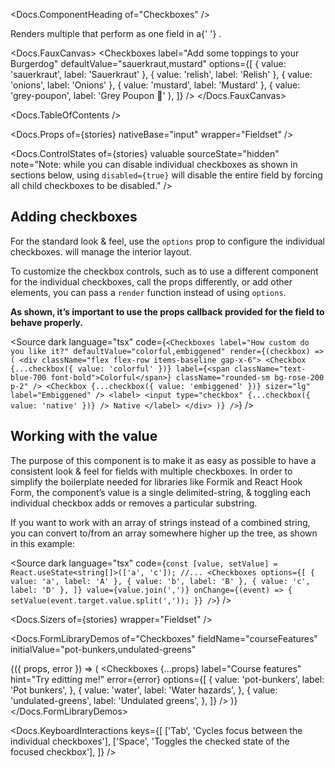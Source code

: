 


<Meta of={stories} />

<Docs.ComponentHeading of="Checkboxes" />

<div>
  Renders multiple <Docs of="Checkbox" /> that perform as one field in a{' '}
  <Docs of="Fieldset" />.
</div>

<Docs.FauxCanvas>
  <Checkboxes
    label="Add some toppings to your Burgerdog"
    defaultValue="sauerkraut,mustard"
    options={[
      { value: 'sauerkraut', label: 'Sauerkraut' },
      { value: 'relish', label: 'Relish' },
      { value: 'onions', label: 'Onions' },
      { value: 'mustard', label: 'Mustard' },
      { value: 'grey-poupon', label: 'Grey Poupon 🥸' },
    ]}
  />
</Docs.FauxCanvas>

<Docs.TableOfContents />

<Docs.Props of={stories} nativeBase="input" wrapper="Fieldset" />

<Docs.ControlStates
  of={stories}
  valuable
  sourceState="hidden"
  note="Note: while you can disable individual checkboxes as shown in sections below, using `disabled={true}` will disable the entire field by forcing all child checkboxes to be disabled."
/>

## Adding checkboxes

For the standard look & feel, use the `options` prop to configure the individual
checkboxes. <Docs of="Checkboxes" /> will manage the interior layout.

<Canvas of={stories.standardLayout} sourceState="shown" />

To customize the checkbox controls, such as to use a different component for the
individual checkboxes, call the props differently, or add other elements, you
can pass a `render` function instead of using `options`.

<strong>
  As shown, it’s important to use the props callback provided for the field to
  behave properly.
</strong>

<Canvas of={stories.customLayout} sourceState="none" />

<Source
  dark
  language="tsx"
  code={`
    <Checkboxes
      label="How custom do you like it?"
      defaultValue="colorful,embiggened"
      render={(checkbox) => (
        <div className="flex flex-row items-baseline gap-x-6">
          <Checkbox
            {...checkbox({ value: 'colorful' })}
            label={<span className="text-blue-700 font-bold">Colorful</span>}
            className="rounded-sm bg-rose-200 p-2"
          />
          <Checkbox
            {...checkbox({ value: 'embiggened' })}
            sizer="lg"
            label="Embiggened"
          />
          <label>
            <input type="checkbox" {...checkbox({ value: 'native' })} /> Native
          </label>
        </div>
      )}
    />
  `}
/>

## Working with the value

The purpose of this component is to make it as easy as possible to have a
consistent look & feel for fields with multiple checkboxes. In order to simplify
the boilerplate needed for libraries like Formik and React Hook Form, the
component’s value is a single delimited-string, & toggling each individual
checkbox adds or removes a particular substring.

If you want to work with an array of strings instead of a combined string, you
can convert to/from an array somewhere higher up the tree, as shown in this
example:

<Source
  dark
  language="tsx"
  code={`
    const [value, setValue] = React.useState<string[]>(['a', 'c']);
    //...
    <Checkboxes
      options={[
        { value: 'a', label: 'A' },
        { value: 'b', label: 'B' },
        { value: 'c', label: 'D' },
      ]}
      value={value.join(',')}
      onChange={(event) => {
        setValue(event.target.value.split(','));
      }}
    />
  `}
/>

<Docs.Sizers of={stories} wrapper="Fieldset" />

<Docs.FormLibraryDemos
  of="Checkboxes"
  fieldName="courseFeatures"
  initialValue="pot-bunkers,undulated-greens"
>
  {({ props, error }) => (
    <Checkboxes
      {...props}
      label="Course features"
      hint="Try editting me!"
      error={error}
      options={[
        {
          value: 'pot-bunkers',
          label: 'Pot bunkers',
        },
        {
          value: 'water',
          label: 'Water hazards',
        },
        {
          value: 'undulated-greens',
          label: 'Undulated greens',
        },
      ]}
    />
  )}
</Docs.FormLibraryDemos>

<Docs.KeyboardInteractions
  keys={[
    ['Tab', 'Cycles focus between the individual checkboxes'],
    ['Space', 'Toggles the checked state of the focused checkbox'],
  ]}
/>
